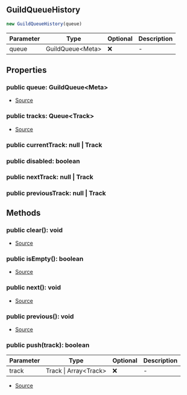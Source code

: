 ## GuildQueueHistory

```typescript
new GuildQueueHistory(queue)
```
| Parameter | Type | Optional | Description |
| ----------- | ----------- | ----------- | ----------- |
| queue | GuildQueue\<Meta> | ❌ | - |

## Properties
### public  queue: GuildQueue\<Meta>
- [Source](https://github.com/Androz2091/discord-player/blob/8b29b68/packages/discord-player/src/Structures/GuildQueue/GuildQueueHistory.ts#L7)
### public  tracks: Queue\<Track>
- [Source](https://github.com/Androz2091/discord-player/blob/8b29b68/packages/discord-player/src/Structures/GuildQueue/GuildQueueHistory.ts#L6)
### public  currentTrack: null \| Track

### public  disabled: boolean

### public  nextTrack: null \| Track

### public  previousTrack: null \| Track

## Methods
### public  clear(): void
- [Source](https://github.com/Androz2091/discord-player/blob/8b29b68/packages/discord-player/src/Structures/GuildQueue/GuildQueueHistory.ts#L36)
### public  isEmpty(): boolean
- [Source](https://github.com/Androz2091/discord-player/blob/8b29b68/packages/discord-player/src/Structures/GuildQueue/GuildQueueHistory.ts#L26)
### public  next(): void
- [Source](https://github.com/Androz2091/discord-player/blob/8b29b68/packages/discord-player/src/Structures/GuildQueue/GuildQueueHistory.ts#L40)
### public  previous(): void
- [Source](https://github.com/Androz2091/discord-player/blob/8b29b68/packages/discord-player/src/Structures/GuildQueue/GuildQueueHistory.ts#L49)
### public  push(track): boolean
| Parameter | Type | Optional | Description |
| ----------- | ----------- | ----------- | ----------- |
| track | Track \| Array\<Track> | ❌ | - |


- [Source](https://github.com/Androz2091/discord-player/blob/8b29b68/packages/discord-player/src/Structures/GuildQueue/GuildQueueHistory.ts#L30)